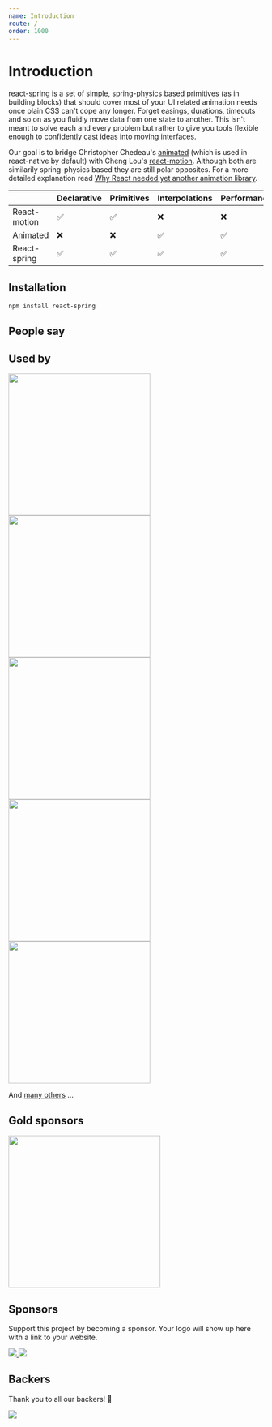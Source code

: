 ```yaml
---
name: Introduction
route: /
order: 1000
---
```



# Introduction

<p>
  <span className="highlight">react-spring is a set of simple, spring-physics based primitives</span> (as in building blocks) that should cover most of your UI related animation needs once plain CSS can't cope any longer. Forget easings, durations, timeouts and so on as you fluidly move data from one state to another. This isn't meant to solve each and every problem but rather to give you tools flexible enough to confidently cast ideas into moving interfaces.
</p>

Our goal is to bridge Christopher Chedeau's [animated](https://github.com/animatedjs/animated) (which is used in react-native by default) with Cheng Lou's [react-motion](https://github.com/chenglou/react-motion). Although both are similarily spring-physics based they are still polar opposites. For a more detailed explanation read [Why React needed yet another animation library](https://medium.com/@drcmda/why-react-needed-yet-another-animation-library-introducing-react-spring-8212e424c5ce).

|                | Declarative | Primitives | Interpolations | Performance |
| -------------- | ----------- | ---------- | -------------- | ----------- |
| React-motion   | ✅          | ✅         | ❌             | ❌          |
| Animated       | ❌          | ❌         | ✅             | ✅          |
| React-spring   | ✅          | ✅         | ✅             | ✅          |

## Installation

    npm install react-spring

## People say

<div style={{ display: "grid",
  gridGap: 20,
  gridTemplateColumns: "repeat(auto-fill, minmax(200px, 1fr))",
  gridAutoRows: "minmax(200px, auto)" }}>
<Tweet tweetId='1006931395003015170' options={{ width: '400' }}/>
<Tweet tweetId='1033962041298509824' options={{ conversation: 'none', cards: 'hidden', width: '400' }}/>
<Tweet tweetId='1007560091430801409' options={{ conversation: 'none', width: '400' }}/>
<Tweet tweetId='1033964001246543872' options={{ conversation: 'none', width: '400' }} />
<Tweet tweetId='1030826919124590597' options={{ conversation: 'none', width: '400' }}/>
<Tweet tweetId='1005463922772664320' options={{ conversation: 'none', width: '400' }}/>
<Tweet tweetId='1032284123161931778' options={{ conversation: 'none', width: '400', cards: 'hidden' }}/>
<Tweet tweetId='983054609353707520' options={{ conversation: 'none', width: '400' }}/>
<Tweet tweetId='1087456685080358918' options={{ conversation: 'none', width: '400' }}/>
</div>

## Used by

<div style={{ display: "grid",
  gridGap: 20,
  gridTemplateColumns: "repeat(auto-fill, minmax(200px, 1fr))",
  gridAutoRows: "minmax(200px, auto)" }}>
  <a href="https://nextjs.org/"><img width="280" src="https://process.filestackapi.com/cache=expiry:max/resize=width:1050/compress/FloGbmnXSe3Gd49LAWXQ"/></a>
  <a href="https://codesandbox.io/"><img width="280" src="https://camo.githubusercontent.com/a67bdde6bc5d15103e2516099107980790c0f11f/68747470733a2f2f636f646573616e64626f782e696f2f7374617469632f696d672f62616e6e65722e706e67"/></a>
  <a href="https://aragon.org/"><img width="280" src="https://github.com/aragon/design/blob/master/readme-logo.png?raw=true"/></a>
  <a href="https://devhubapp.com"><img width="280" src="https://user-images.githubusercontent.com/619186/49823485-eed18480-fd66-11e8-88c0-700d840ad4f1.png"/></a>
  <a href="https://quill.chat"><img width="280" src="https://quill.chat/079e00e7e0cbbeaa3aae571d657ca75b.png"/></a>
</div>

And [many others](https://github.com/drcmda/react-spring/network/dependents) ...

## Gold sponsors

<a href="https://aragon.org/">
  <img width="300" src="https://wiki.aragon.org/design/logo/svg/imagetype.svg"/>
</a>

## Sponsors

Support this project by becoming a sponsor. Your logo will show up here with a link to your website.

<a href="https://opencollective.com/react-spring/sponsor/0/website" target="_blank">
  <img src="https://opencollective.com/react-spring/sponsor/0/avatar.svg"/>
</a>
<a href="https://opencollective.com/react-spring/sponsor/1/website" target="_blank">
  <img src="https://opencollective.com/react-spring/sponsor/1/avatar.svg"/>
</a>

## Backers

Thank you to all our backers! 🙏

<a href="https://opencollective.com/react-spring#backers" target="_blank">
  <img src="https://opencollective.com/react-spring/backers.svg?width=890"/>
</a>
